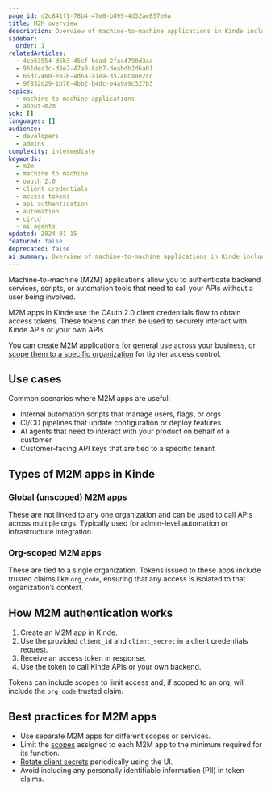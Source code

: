 ```yaml
---
page_id: d2c841f1-78b4-47e0-b899-4d32ae857e0a
title: M2M overview
description: Overview of machine-to-machine applications in Kinde including OAuth 2.0 client credentials flow, use cases, types, and best practices for secure API authentication
sidebar:
  order: 1
relatedArticles:
  - 4cb63554-d6b3-45cf-bdad-2fac4790d3aa
  - 961dea3c-d8e2-47a0-8ab7-deabdb2d6a01
  - 65d72460-e870-4d6a-a1ea-35740ca0e2cc
  - 9f832d29-1b76-4bb2-b4dc-e4a9a9c327b3
topics:
  - machine-to-machine-applications
  - about-m2m
sdk: []
languages: []
audience:
  - developers
  - admins
complexity: intermediate
keywords:
  - m2m
  - machine to machine
  - oauth 2.0
  - client credentials
  - access tokens
  - api authentication
  - automation
  - ci/cd
  - ai agents
updated: 2024-01-15
featured: false
deprecated: false
ai_summary: Overview of machine-to-machine applications in Kinde including OAuth 2.0 client credentials flow, use cases, types, and best practices for secure API authentication.
---
```


Machine-to-machine (M2M) applications allow you to authenticate backend services, scripts, or automation tools that need to call your APIs without a user being involved.

M2M apps in Kinde use the OAuth 2.0 client credentials flow to obtain access tokens. These tokens can then be used to securely interact with Kinde APIs or your own APIs.

You can create M2M applications for general use across your business, or [scope them to a specific organization](/machine-to-machine-applications/organization-scoped-m2m-apps/m2m-applications-for-organizations/) for tighter access control.

## Use cases

Common scenarios where M2M apps are useful:

- Internal automation scripts that manage users, flags, or orgs
- CI/CD pipelines that update configuration or deploy features
- AI agents that need to interact with your product on behalf of a customer
- Customer-facing API keys that are tied to a specific tenant

## Types of M2M apps in Kinde

### Global (unscoped) M2M apps

These are not linked to any one organization and can be used to call APIs across multiple orgs. Typically used for admin-level automation or infrastructure integration.

### Org-scoped M2M apps

These are tied to a single organization. Tokens issued to these apps include trusted claims like `org_code`, ensuring that any access is isolated to that organization’s context.

## How M2M authentication works

1. Create an M2M app in Kinde.
2. Use the provided `client_id` and `client_secret` in a client credentials request.
3. Receive an access token in response.
4. Use the token to call Kinde APIs or your own backend.

Tokens can include scopes to limit access and, if scoped to an org, will include the `org_code` trusted claim.

## Best practices for M2M apps

- Use separate M2M apps for different scopes or services.
- Limit the [scopes](https://docs.kinde.com/developer-tools/your-apis/custom-api-scopes/) assigned to each M2M app to the minimum required for its function.
- [Rotate client secrets](/build/applications/rotate-client-secret/) periodically using the UI.
- Avoid including any personally identifiable information (PII) in token claims.
